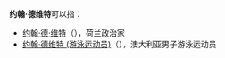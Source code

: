 '''约翰·德维特'''可以指：
* [[约翰·德·维特|约翰·德·维特]]（{{lang-nl|Johan de Witt}}），荷兰政治家
* [[约翰·德维特_(游泳运动员)|约翰·德维特 (游泳运动员)]]（{{lang-en|John Thomas Devitt}}），澳大利亚男子游泳运动员
{{Disambiguation|Cat=五字人名译名消歧义}}